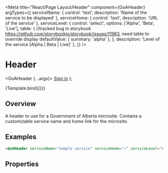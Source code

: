 

<Meta title="React/Page Layout/Header"
  component={GoAHeader}
  argTypes={{
      serviceName: { control: 'text', description: 'Name of the service to be displayed' },
      serviceHome: { control: 'text', description: 'URL of the service' },
      serviceLevel: {
        control: 'select',
        options: ['Alpha', 'Beta', 'Live'],
        table: { //tracked bug in storybook https://github.com/storybookjs/storybook/issues/11983, need table to override display
           defaultValue: { summary: 'alpha' },
        },
        description: 'Level of the service [Alpha | Beta | Live]'
      },
    }}
 />

# Header

  <GoAHeader {...args}>
    <a href="#">Sign in</a>
  </GoAHeader>
);

<Canvas>
  <Story name="Micro Site Header" height={100}
  args={{
      serviceName: 'Digital Service Name (microsite)',
      serviceHome: 'https://www.alberta.ca/index.aspx',
      serviceLevel: 'Alpha'
    }}
  parameters={
    {
      design: {
        specUrl: 'https://xd.adobe.com/view/18ccfd61-7e54-450e-a05d-cabfff452d6e-4d9f/screen/bbcbebfa-96a4-4625-931e-54b7b7e60b4e/specs',
        reviewUrl: 'https://xd.adobe.com/view/75ca41d4-040c-4b1d-6ff9-0430b7119cf0-03fb/'
      }
    }
  }>
      {Template.bind({})}
  </Story>
</Canvas>

## Overview

A header to use for a Government of Alberta microsite.  Contains a customizable service name and home link for the microsite.

## Examples
```html
<GoAHeader serviceName="Sample service" serviceHome="/" serviceLevel="Live" />
```

## Properties
<Description of={GoAHeader} />
<ArgsTable of={GoAHeader} />
